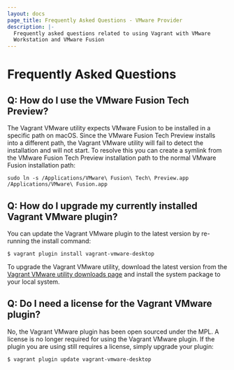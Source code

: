 ```yaml
---
layout: docs
page_title: Frequently Asked Questions - VMware Provider
description: |-
  Frequently asked questions related to using Vagrant with VMware
  Workstation and VMware Fusion
---
```


# Frequently Asked Questions

## Q: How do I use the VMware Fusion Tech Preview?

The Vagrant VMware utility expects VMware Fusion to be installed in a specific
path on macOS. Since the VMware Fusion Tech Preview installs into a different
path, the Vagrant VMware utility will fail to detect the installation and will
not start. To resolve this you can create a symlink from the VMware Fusion
Tech Preview installation path to the normal VMware Fusion installation path:

```shell-session
sudo ln -s /Applications/VMware\ Fusion\ Tech\ Preview.app /Applications/VMware\ Fusion.app
```


## Q: How do I upgrade my currently installed Vagrant VMware plugin?

You can update the Vagrant VMware plugin to the latest version by re-running the
install command:

```shell-session
$ vagrant plugin install vagrant-vmware-desktop
```

To upgrade the Vagrant VMware utility, download the latest version from the
[Vagrant VMware utility downloads page](/vmware/downloads) and install the
system package to your local system.

## Q: Do I need a license for the Vagrant VMware plugin?

No, the Vagrant VMware plugin has been open sourced under the MPL. A license
is no longer required for using the Vagrant VMware plugin. If the plugin you
are using still requires a license, simply upgrade your plugin:

```
$ vagrant plugin update vagrant-vmware-desktop
```
